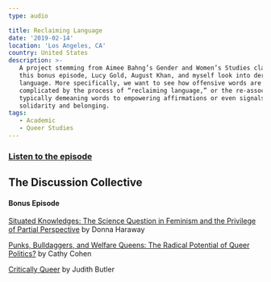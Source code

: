 ```yaml
---
type: audio

title: Reclaiming Language
date: '2019-02-14'
location: 'Los Angeles, CA'
country: United States
description: >-
   A project stemming from Aimee Bahng’s Gender and Women’s Studies class, in
   this bonus episode, Lucy Gold, August Khan, and myself look into derogatory
   language. More specifically, we want to see how offensive words are
   complicated by the process of “reclaiming language,” or the re-association of
   typically demeaning words to empowering affirmations or even signals of
   solidarity and belonging.
tags:
   - Academic
   - Queer Studies
---
```


### [Listen to the episode](https://anchor.fm/discussioncollective/episodes/Reclaiming-Language-Bonus-Episode-e36f41)

## The Discussion Collective

#### Bonus Episode

[Situated Knowledges: The Science Question in Feminism and the Privilege of Partial Perspective](https://philpapers.org/rec/HARSKT)
by Donna Haraway

[Punks, Bulldaggers, and Welfare Queens: The Radical Potential of Queer Politics?](https://read.dukeupress.edu/glq/article/3/4/437/9940/Punks-Bulldaggers-and-Welfare-Queens-The-Radical)
by Cathy Cohen

[Critically Queer](https://read.dukeupress.edu/glq/article/1/1/17/9896/Critically-Queer)
by Judith Butler
